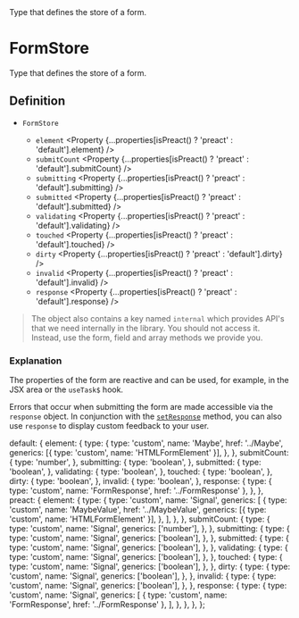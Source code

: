 
<Title>FormStore</Title>
<Description>Type that defines the store of a form.</Description>

# FormStore

Type that defines the store of a form.

## Definition

- `FormStore` <Property type="object" />
  - `element` <Property {...properties[isPreact() ? 'preact' : 'default'].element} />
  - `submitCount` <Property {...properties[isPreact() ? 'preact' : 'default'].submitCount} />
  - `submitting` <Property {...properties[isPreact() ? 'preact' : 'default'].submitting} />
  - `submitted` <Property {...properties[isPreact() ? 'preact' : 'default'].submitted} />
  - `validating` <Property {...properties[isPreact() ? 'preact' : 'default'].validating} />
  - `touched` <Property {...properties[isPreact() ? 'preact' : 'default'].touched} />
  - `dirty` <Property {...properties[isPreact() ? 'preact' : 'default'].dirty} />
  - `invalid` <Property {...properties[isPreact() ? 'preact' : 'default'].invalid} />
  - `response` <Property {...properties[isPreact() ? 'preact' : 'default'].response} />

> The object also contains a key named `internal` which provides API's that we need internally in the library. You should not access it. Instead, use the form, field and array methods we provide you.

### Explanation

The properties of the form are reactive and can be used, for example, in the JSX area or the `useTask$` hook.

Errors that occur when submitting the form are made accessible via the `response` object. In conjunction with the <A href="../setResponse">`setResponse`</A> method, you can also use `response` to display custom feedback to your user.

  default: {
    element: {
      type: {
        type: 'custom',
        name: 'Maybe',
        href: '../Maybe',
        generics: [{ type: 'custom', name: 'HTMLFormElement' }],
      },
    },
    submitCount: {
      type: 'number',
    },
    submitting: {
      type: 'boolean',
    },
    submitted: {
      type: 'boolean',
    },
    validating: {
      type: 'boolean',
    },
    touched: {
      type: 'boolean',
    },
    dirty: {
      type: 'boolean',
    },
    invalid: {
      type: 'boolean',
    },
    response: {
      type: { type: 'custom', name: 'FormResponse', href: '../FormResponse' },
    },
  },
  preact: {
    element: {
      type: {
        type: 'custom',
        name: 'Signal',
        generics: [
          {
            type: 'custom',
            name: 'MaybeValue',
            href: '../MaybeValue',
            generics: [{ type: 'custom', name: 'HTMLFormElement' }],
          },
        ],
      },
    },
    submitCount: {
      type: {
        type: 'custom',
        name: 'Signal',
        generics: ['number'],
      },
    },
    submitting: {
      type: {
        type: 'custom',
        name: 'Signal',
        generics: ['boolean'],
      },
    },
    submitted: {
      type: {
        type: 'custom',
        name: 'Signal',
        generics: ['boolean'],
      },
    },
    validating: {
      type: {
        type: 'custom',
        name: 'Signal',
        generics: ['boolean'],
      },
    },
    touched: {
      type: {
        type: 'custom',
        name: 'Signal',
        generics: ['boolean'],
      },
    },
    dirty: {
      type: {
        type: 'custom',
        name: 'Signal',
        generics: ['boolean'],
      },
    },
    invalid: {
      type: {
        type: 'custom',
        name: 'Signal',
        generics: ['boolean'],
      },
    },
    response: {
      type: {
        type: 'custom',
        name: 'Signal',
        generics: [
          { type: 'custom', name: 'FormResponse', href: '../FormResponse' },
        ],
      },
    },
  },
};
